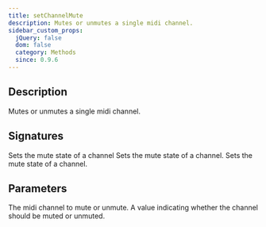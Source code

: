 ```yaml
---
title: setChannelMute
description: Mutes or unmutes a single midi channel.
sidebar_custom_props:
  jQuery: false
  dom: false
  category: Methods
  since: 0.9.6
---
```


<SinceBadge since="0.9.6" />


## Description
Mutes or unmutes a single midi channel.

## Signatures

<TypeTable>
    <TypeRow type="js" name="function setChannelMute(channel, mute)">
        Sets the mute state of a channel
    </TypeRow>
    <TypeRow type="net" name="void SetChannelMute(int channel, bool mute)">
        Sets the mute state of a channel.
    </TypeRow>
    <TypeRow type="android" name="fun setChannelMute(channel: Double, mute: Boolean): Unit">
        Sets the mute state of a channel.
    </TypeRow>
</TypeTable>

## Parameters

<ParameterTable>
    <ParameterRow platform="all" name="channel" type="int">
        The midi channel to mute or unmute.
    </ParameterRow>
    <ParameterRow platform="all" name="solo" type="bool">
        A value indicating whether the channel should be muted or unmuted.
    </ParameterRow>
</ParameterTable>
